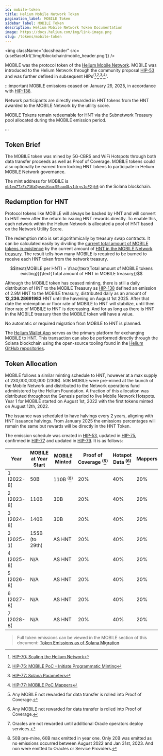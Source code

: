 ```yaml
---
id: mobile-token
title: Helium Mobile Network Token
pagination_label: MOBILE Token
sidebar_label: MOBILE Token
description: Helium Mobile Network Token Documentation
image: https://docs.helium.com/img/link-image.png
slug: /tokens/mobile-token
---
```



<img className="docsheader" src={useBaseUrl('/img/blockchain/mobile_header.png')} />

MOBILE was the protocol token of the [Helium Mobile Network][mobile]. MOBILE was introduced to the
Helium Network through the community proposal [HIP-53][hip-53] and was further defined in subsequent
HIPs<sup>(</sup>[^1]<sup>,</sup>[^2]<sup>,</sup>[^3]<sup>,</sup>[^4]<sup>)</sup>.

:::important MOBILE emissions ceased on January 29, 2025, in accordance with [HIP-138][hip-138].

Network participants are directly rewarded in HNT tokens from the HNT awarded to the MOBILE Network
by the utility score.

MOBILE Tokens remain redeemable for HNT via the Subnetwork Treasury pool allocated during the MOBILE
emission period.

:::

## Token Brief

The MOBILE token was mined by 5G-CBRS and WiFi Hotspots through both data transfer proceeds as well as 
Proof of Coverage. MOBILE tokens could also optionally be earned from locking HNT tokens to participate in
Helium MOBILE Network governance.

The mint address for MOBILE is [`mb1eu7TzEc71KxDpsmsKoucSSuuoGLv1drys1oP2jh6`][mobile-mint-addr] on
the Solana blockchain.

## Redemption for HNT

Protocol tokens like MOBILE will always be backed by HNT and will convert to HNT even after the return
to issuing HNT rewards directly. To enable this, each network within the Helium Network is allocated
a pool of HNT based on the Network Utility Score.

The redemption ratio is set algorithmically by treasury swap contracts. It can be calculated easily
by dividing the
[current total amount of MOBILE tokens in existence](https://solscan.io/token/mb1eu7TzEc71KxDpsmsKoucSSuuoGLv1drys1oP2jh6)
by the current amount of
[HNT in the MOBILE Network treasury](https://solscan.io/account/AguTdjmW5SkhepT9qsKsj29SEqiVKsJchsap6Kma9i98).
The result tells how many MOBILE is required to be burned to receive each HNT token from the network
treasury.

$$\text{MOBILE per HNT} = \frac{\text{Total amount of MOBILE tokens existing}}{\text{Total amount of HNT in MOBILE treasury}}$$

Although the MOBILE token has ceased minting, there is still a daily distribution of HNT to the 
MOBILE Treasury as [HIP-138][hip-138] defined an emission of 2.9M HNT to the MOBILE treasury, distributed 
daily as an  amount of **12,236.28691983** HNT until the havening on August 1st 2025. After that date 
the redemption or floor rate of MOBILE to HNT will stabilize, until then floor rate of MOBILE to HNT 
is decreasing.  And for as long as there is HNT in the MOBILE treasury then the MOBILE token will 
have a value.

No automatic or required migration from MOBILE to HNT is planned.

The [Helium Wallet App][wallet-app] serves as the primary platform for exchanging MOBILE to HNT.
This transaction can also be performed directly through the Solana blockchain using the open-source
tooling found in the [Helium GitHub repositories][github].

## Token Allocation

MOBILE follows a similar minting schedule to HNT, however at a max supply of 230,000,000,000 (230B).
50B MOBILE were pre-mined at the launch of the Mobile Network and distributed to the Network
operations fund administered by the Helium Foundation. A fraction of this allocation was distributed
throughout the Genesis period to live Mobile Network Hotspots. Year 1 for MOBILE started on August
1st, 2022 with the first tokens minted on August 12th, 2022.

The issuance was scheduled to have halvings every 2 years, aligning with HNT issuance halvings. From January 
2025 the emissions percentages will remain the same but rewards will be directly in the HNT Token.

The emission schedule was created in [HIP-53][hip-53-emissions], updated in
[HIP-75][hip-75-emissions], confirmed in [HIP-77][hip-77-emissions] and updated in [HIP-79][hip-79].
It is as follows:

| Year       | MOBILE at Year Start | MOBILE Minted                     | Proof of Coverage <sup>(</sup>[^5]<sup>)</sup> | Hotspot Data <sup>(</sup>[^5]<sup>)</sup> | Mappers | Service Providers | Oracles <sup>(</sup>[^6]<sup>)</sup> | veHNT Stakers |
| ---------- | -------------------- | --------------------------------- | ---------------------------------------------- | ----------------------------------------- | ------- | ----------------- | ------------------------------------ | ------------- |
| 1 (2022-8) | 50B                  | 110B <sup>(</sup>[^7]<sup>)</sup> | 20%                                            | 40%                                       | 20%     | 10%               | 4%                                   | 6%            |
| 2 (2023-8) | 110B                 | 30B                               | 20%                                            | 40%                                       | 20%     | 10%               | 4%                                   | 6%            |
| 3 (2024-8) | 140B                 | 30B                               | 20%                                            | 40%                                       | 20%     | 10%               | 4%                                   | 6%            |
| 3 (2025-1) | 155B (to 29th)       | AS HNT                            | 20%                                            | 40%                                       | 20%     | 10%               | 4%                                   | 6%            |
| 4 (2025-8) | N/A                  | AS HNT                            | 20%                                            | 40%                                       | 20%     | 10%               | 4%                                   | 6%            |
| 5 (2026-8) | N/A                  | AS HNT                            | 20%                                            | 40%                                       | 20%     | 10%               | 4%                                   | 6%            |
| 6 (2027-8) | N/A                  | AS HNT                            | 20%                                            | 40%                                       | 20%     | 10%               | 4%                                   | 6%            |
| 7 (2028-8) | N/A                  | AS HNT                            | 20%                                            | 40%                                       | 20%     | 10%               | 4%                                   | 6%            |


> Full token emissions can be viewed in the MOBILE section of this document: [Token Emissions as of
> Solana Migration][sol-emisions]

[^1]: [HIP-70: Scaling the Helium Network][hip-70]
[^2]: [HIP-75: MOBILE PoC - Initiate Programmatic Minting][hip-75]
[^3]: [HIP-77: Solana Parameters][hip-77]
[^4]: [HIP-77: MOBILE PoC Mappers][hip-79]
[^5]: Any MOBILE not rewarded for data transfer is rolled into Proof of Coverage.
[^6]: Oracles are not rewarded until additional Oracle operators deploy services.
[^7]:
    50B pre-mine, 60B max emitted in year one. Only 20B was emitted as no emissions occurred between
    August 2022 and Jan 31st, 2023. And non were emitted to Oracles or Service Providers.

[github]: https://github.com/helium
[hip-53-emissions]: https://github.com/helium/HIP/blob/main/0053-mobile-dao.md#emissions-curve
[hip-53]: https://github.com/helium/HIP/blob/main/0053-mobile-dao.md
[hip-70]: https://github.com/helium/HIP/blob/main/0070-scaling-helium.md
[hip-75-emissions]:
  https://github.com/helium/HIP/blob/main/0075-mobile-poc-initiate-programmatic-minting-and-updated-emissions-curve.md#economic-changes-to-emissions-curve
[hip-75]:
  https://github.com/helium/HIP/blob/main/0075-mobile-poc-initiate-programmatic-minting-and-updated-emissions-curve.md
[hip-77-emissions]:
  https://github.com/helium/HIP/blob/main/0077-solana-parameters.md#emission-schedules
[hip-77]: https://github.com/helium/HIP/blob/main/0077-solana-parameters.md
[hip-79]: https://github.com/helium/HIP/blob/main/0079-mobile-poc-mappers-rewards.md
[mobile-mint-addr]: https://explorer.solana.com/address/mb1eu7TzEc71KxDpsmsKoucSSuuoGLv1drys1oP2jh6
[mobile]: mobile/5g-on-helium
[sol-emisions]:
  https://github.com/helium/HIP/blob/main/files/0077/token-emissions-as-of-solana-migration.pdf
[wallet-app]: /wallets/helium-wallet-app
[hip-138]: https://github.com/helium/HIP/blob/main/0138-return-to-hnt.md
[hip-51]: https://github.com/helium/HIP/blob/main/0051-helium-dao.md
[hip-141]:
  https://github.com/helium/HIP/blob/main/0141-single-token-governance-and-release-proposals.md#migrating-to-a-protocol-score-based-only-on-delegation
